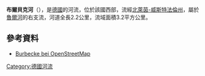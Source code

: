 {{Coord|51.2613444|N|8.5265889|E|display=title}}

'''布爾貝克河'''（{{lang-de|Burbecke}}），是[[德國|德國]]的河流，位於該國西部，流經[[北萊茵-威斯特法倫州|北萊茵-威斯特法倫州]]，屬於[[魯爾河|魯爾河]]的右支流，河道全長2.2公里，流域面積3.2平方公里。

==參考資料==
* [http://www.openstreetmap.org/?relation=2703050 Burbecke bei OpenStreetMap]

{{Germany-geo-stub}}
[[Category:德國河流|Category:德國河流]]